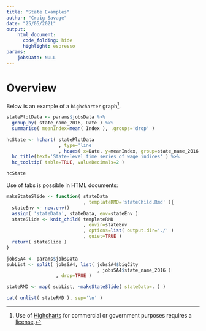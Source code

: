 ---
title: "State Examples"
author: "Craig Savage"
date: "25/05/2021"
output: 
    html_document:
      code_folding: hide
      highlight: espresso
params: 
    jobsData: NULL
---

# Overview {.tabset}

Below is an example of a `highcharter` graph[^1].

[^1]: Use of [Highcharts](https://www.highcharts.com/) for commercial or government purposes requires a [license](https://www.highcharts.com/download/).

```{r exPlot, echo=TRUE, warning=FALSE, message=FALSE, results='asis'}
statePlotData <- params$jobsData %>%
  group_by( state_name_2016, Date ) %>%
  summarise( meanIndex=mean( Index ), .groups='drop' )

hcState <- hchart( statePlotData
                   , type='line' 
                   , hcaes( x=Date, y=meanIndex, group=state_name_2016 ) ) %>%
  hc_title(text='State-level time series of wage indices' ) %>%
  hc_tooltip( table=TRUE, valueDecimals=2 )

hcState
```

Use of tabs is possible in HTML documents:

```{r echo=TRUE, warning=FALSE, message=FALSE, comment='', results='asis'}
makeStateSlide <- function( stateData
                            , templateRMD='stateChild.Rmd' ){
  stateEnv <- new.env()
  assign( 'stateData', stateData, env=stateEnv )
  stateSlide <- knit_child( templateRMD
                            , envir=stateEnv
                            , options=list( output.dir='./' )
                            , quiet=TRUE )
  return( stateSlide )
}

jobsSA4 <- params$jobsData
subList <- split( jobsSA4, list( jobsSA4$bigCity
                                 , jobsSA4$state_name_2016 )
                  , drop=TRUE )

stateRMD <- map( subList, ~makeStateSlide( stateData=. ) )

cat( unlist( stateRMD ), sep='\n' )

```




